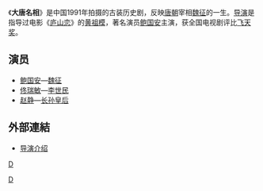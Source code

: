 《'''大唐名相'''》是中国1991年拍摄的古装历史剧，反映[[唐朝|唐朝]]宰相[[魏征|魏征]]的一生。[[导演|导演]]是指导过电影《[[庐山恋|庐山恋]]》的[[黄祖模|黄祖模]]，著名演员[[鲍国安|鲍国安]]主演，获全国电视剧评比[[飞天奖|飞天奖]]。

== 演员 ==
*[[鲍国安|鲍国安]]—[[魏征|魏征]]
*[[佟瑞敏|佟瑞敏]]—[[李世民|李世民]]
*[[赵静|赵静]]—[[长孙皇后|长孙皇后]]


== 外部連結 ==
*[http://www.shzgh.org/renda/hsdy/node3523/node3554/userobject1ai41856.html 导演介绍] {{Wayback|url=http://www.shzgh.org/renda/hsdy/node3523/node3554/userobject1ai41856.html |date=20160304185838 }} 

{{TV-stub}}

[[Category:1991年中國電視劇集|D]]
[[分类:唐朝背景电视剧|D]]